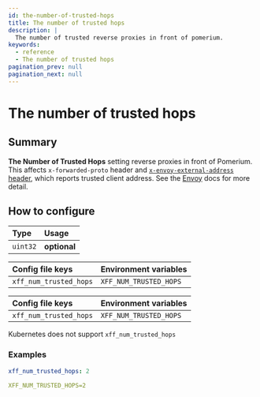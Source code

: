 ```yaml
---
id: the-number-of-trusted-hops
title: The number of trusted hops
description: |
  The number of trusted reverse proxies in front of pomerium.
keywords:
  - reference
  - The number of trusted hops
pagination_prev: null
pagination_next: null
---
```



# The number of trusted hops

## Summary

**The Number of Trusted Hops** setting reverse proxies in front of Pomerium. This affects `x-forwarded-proto` header and [`x-envoy-external-address` header](https://www.envoyproxy.io/docs/envoy/latest/configuration/http/http_conn_man/headers#x-envoy-external-address), which reports trusted client address. See the [Envoy](https://www.envoyproxy.io/docs/envoy/latest/configuration/http/http_conn_man/headers.html?highlight=xff_num_trusted_hops#x-forwarded-for) docs for more detail.

## How to configure

| **Type** | **Usage**    |
| :------- | :----------- |
| `uint32` | **optional** |

<Tabs>
<TabItem value="Core" label="Core">

| **Config file keys**   | **Environment variables** |
| :--------------------- | :------------------------ |
| `xff_num_trusted_hops` | `XFF_NUM_TRUSTED_HOPS`    |

</TabItem>
<TabItem value="Enterprise" label="Enterprise">

| **Config file keys**   | **Environment variables** |
| :--------------------- | :------------------------ |
| `xff_num_trusted_hops` | `XFF_NUM_TRUSTED_HOPS`    |

</TabItem>
<TabItem value="Kubernetes" label="Kubernetes">

Kubernetes does not support `xff_num_trusted_hops`

</TabItem>
</Tabs>

### Examples

```yaml
xff_num_trusted_hops: 2

XFF_NUM_TRUSTED_HOPS=2
```
